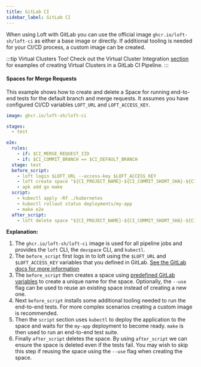 ```yaml
---
title: GitLab CI
sidebar_label: GitLab CI
---
```


When using Loft with GitLab you can use the
official image `ghcr.io/loft-sh/loft-ci` as either a base image or
directly. If additional tooling is needed for your CI/CD process, a custom image can be
created.


:::tip Virtual Clusters Too!
Check out the Virtual Cluster Integration [section](../virtual-clusters/gitlab-ci) for
examples of creating Virtual Clusters in a GitLab CI Pipeline.
:::

#### Spaces for Merge Requests

This example shows how to create and delete a Space for running end-to-end tests for the default
branch and merge requests. It assumes you have configured CI/CD variables `LOFT_URL` and
`LOFT_ACCESS_KEY`.

```yaml {}
image: ghcr.io/loft-sh/loft-ci

stages:
  - test

e2e:
  rules:
    - if: $CI_MERGE_REQUEST_IID
    - if: $CI_COMMIT_BRANCH == $CI_DEFAULT_BRANCH
  stage: test
  before_script:
    - loft login $LOFT_URL --access-key $LOFT_ACCESS_KEY
    - loft create space "${CI_PROJECT_NAME}-${CI_COMMIT_SHORT_SHA}-${CI_PIPELINE_ID}" --use
    - apk add go make
  script:
    - kubectl apply -Rf ./kubernetes
    - kubectl rollout status deployments/my-app
    - make e2e
  after_script:
    - loft delete space "${CI_PROJECT_NAME}-${CI_COMMIT_SHORT_SHA}-${CI_PIPELINE_ID}"

```

**Explanation:**
1. The `ghcr.io/loft-sh/loft-ci` image is used for all pipeline jobs and provides the `loft` CLI, the
`devspace` CLI, and `kubectl`.
2. The `before_script` first logs in to loft using the `$LOFT_URL` and `$LOFT_ACCESS_KEY`
variables that you defined in GitLab.
[See the GitLab docs for more information](https://docs.gitlab.com/ee/ci/variables/)
3. The `before_script` then creates a space using
[predefined GitLab variables](https://docs.gitlab.com/ee/ci/variables/predefined_variables.html)
to create a unique name for the space. Optionally, the `--use` flag can be used to reuse an existing space instead of creating a new one.
4. Next `before_script` installs some additional tooling needed to run the end-to-end tests. For
more complex scenarios creating a custom image is recommended.
5. Then the `script` section uses `kubectl` to deploy the application to the space and waits for
the `my-app` deployment to become ready. `make` is then used to run an end-to-end test suite.
6. Finally `after_script` deletes the space. By using `after_script` we can ensure the space is
deleted even if the tests fail. You may wish to skip this step if reusing the space using the `--use` flag when creating the space.
